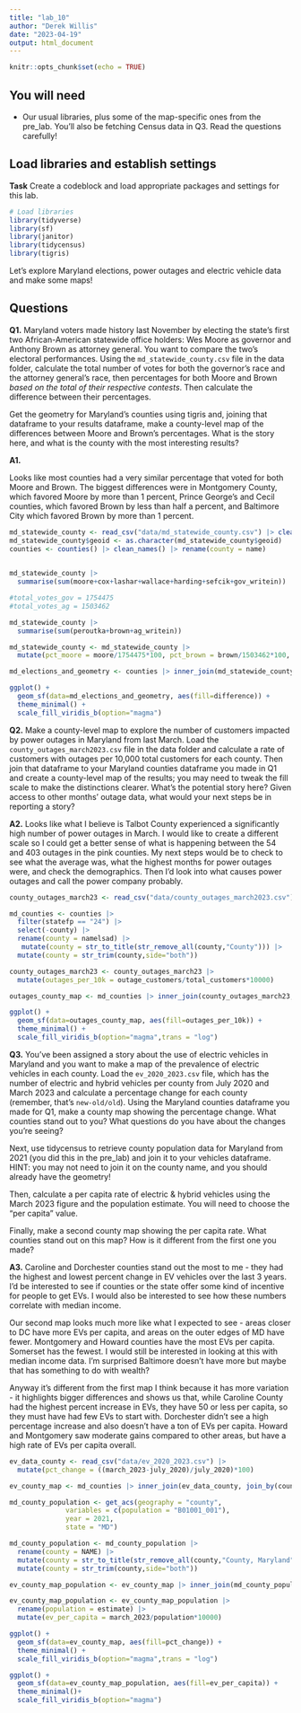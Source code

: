 ```yaml
---
title: "lab_10"
author: "Derek Willis"
date: "2023-04-19"
output: html_document
---
```


```r
knitr::opts_chunk$set(echo = TRUE)
```

## You will need

-   Our usual libraries, plus some of the map-specific ones from the pre_lab. You'll also be fetching Census data in Q3. Read the questions carefully!

## Load libraries and establish settings

**Task** Create a codeblock and load appropriate packages and settings for this lab.

```r
# Load libraries
library(tidyverse)
library(sf)
library(janitor)
library(tidycensus)
library(tigris)
```

Let's explore Maryland elections, power outages and electric vehicle data and make some maps!

## Questions

**Q1.** Maryland voters made history last November by electing the state's first two African-American statewide office holders: Wes Moore as governor and Anthony Brown as attorney general. You want to compare the two's electoral performances. Using the `md_statewide_county.csv` file in the data folder, calculate the total number of votes for both the governor's race and the attorney general's race, then percentages for both Moore and Brown *based on the total of their respective contests*. Then calculate the difference between their percentages.

Get the geometry for Maryland's counties using tigris and, joining that dataframe to your results dataframe, make a county-level map of the differences between Moore and Brown's percentages. What is the story here, and what is the county with the most interesting results?


**A1.**

Looks like most counties had a very similar percentage that voted for both Moore and Brown. The biggest differences were in Montgomery County, which favored Moore by more than 1 percent, Prince George's and Cecil counties, which favored Brown by less than half a percent, and Baltimore City which favored Brown by more than 1 percent.

```r
md_statewide_county <- read_csv("data/md_statewide_county.csv") |> clean_names()
md_statewide_county$geoid <- as.character(md_statewide_county$geoid)
counties <- counties() |> clean_names() |> rename(county = name)
  

md_statewide_county |> 
  summarise(sum(moore+cox+lashar+wallace+harding+sefcik+gov_writein))

#total_votes_gov = 1754475
#total_votes_ag = 1503462				

md_statewide_county |>
  summarise(sum(peroutka+brown+ag_writein))

md_statewide_county <- md_statewide_county |>
  mutate(pct_moore = moore/1754475*100, pct_brown = brown/1503462*100, difference = pct_moore-pct_brown)

md_elections_and_geometry <- counties |> inner_join(md_statewide_county, join_by(geoid))

```
```r
ggplot() +
  geom_sf(data=md_elections_and_geometry, aes(fill=difference)) +
  theme_minimal() +
  scale_fill_viridis_b(option="magma")
```

**Q2.** Make a county-level map to explore the number of customers impacted by power outages in Maryland from last March. Load the `county_outages_march2023.csv` file in the data folder and calculate a rate of customers with outages per 10,000 total customers for each county. Then join that dataframe to your Maryland counties dataframe you made in Q1 and create a county-level map of the results; you may need to tweak the fill scale to make the distinctions clearer. What's the potential story here? Given access to other months' outage data, what would your next steps be in reporting a story?

**A2.**
Looks like what I believe is Talbot County experienced a significantly high number of power outages in March. I would like to create a different scale so I could get a better sense of what is happening between the 54 and 403 outages in the pink counties. My next steps would be to check to see what the average was, what the highest months for power outages were, and check the demographics. Then I'd look into what causes power outages and call the power company probably.

```r
county_outages_march23 <- read_csv("data/county_outages_march2023.csv")

md_counties <- counties |>
  filter(statefp == "24") |> 
  select(-county) |>
  rename(county = namelsad) |>
   mutate(county = str_to_title(str_remove_all(county,"County"))) |>
  mutate(county = str_trim(county,side="both"))
```

```r
county_outages_march23 <- county_outages_march23 |>
  mutate(outages_per_10k = outage_customers/total_customers*10000)

outages_county_map <- md_counties |> inner_join(county_outages_march23, join_by(county))

ggplot() +
  geom_sf(data=outages_county_map, aes(fill=outages_per_10k)) +
  theme_minimal() +
  scale_fill_viridis_b(option="magma",trans = "log")
```

**Q3.** You've been assigned a story about the use of electric vehicles in Maryland and you want to make a map of the prevalence of electric vehicles in each county. Load the `ev_2020_2023.csv` file, which has the number of electric and hybrid vehicles per county from July 2020 and March 2023 and calculate a percentage change for each county (remember, that's `new-old/old`). Using the Maryland counties dataframe you made for Q1, make a county map showing the percentage change. What counties stand out to you? What questions do you have about the changes you're seeing?

Next, use tidycensus to retrieve county population data for Maryland from 2021 (you did this in the pre_lab) and join it to your vehicles dataframe. HINT: you may not need to join it on the county name, and you should already have the geometry!

Then, calculate a per capita rate of electric & hybrid vehicles using the March 2023 figure and the population estimate. You will need to choose the "per capita" value.

Finally, make a second county map showing the per capita rate. What counties stand out on this map? How is it different from the first one you made?

**A3.**
Caroline and Dorchester counties stand out the most to me - they had the highest and lowest percent change in EV vehicles over the last 3 years. I'd be interested to see if counties or the state offer some kind of incentive for people to get EVs. I would also be interested to see how these numbers correlate with median income. 

Our second map looks much more like what I expected to see - areas closer to DC have more EVs per capita, and areas on the outer edges of MD have fewer. Montgomery and Howard counties have the most EVs per capita. Somerset has the fewest. I would still be interested in looking at this with median income data. I'm surprised Baltimore doesn't have more but maybe that has something to do with wealth?

Anyway it's different from the first map I think because it has more variation - it highlights bigger differences and shows us that, while Caroline County had the highest percent increase in EVs, they have 50 or less per capita, so they must have had few EVs to start with. Dorchester didn't see a high percentage increase and also doesn't have a ton of EVs per capita. Howard and Montgomery saw moderate gains compared to other areas, but have a high rate of EVs per capita overall.

```r
ev_data_county <- read_csv("data/ev_2020_2023.csv") |>
  mutate(pct_change = ((march_2023-july_2020)/july_2020)*100)

ev_county_map <- md_counties |> inner_join(ev_data_county, join_by(county))

md_county_population <- get_acs(geography = "county",
              variables = c(population = "B01001_001"),
              year = 2021,
              state = "MD")

md_county_population <- md_county_population |>
  rename(county = NAME) |>
  mutate(county = str_to_title(str_remove_all(county,"County, Maryland"))) |>
  mutate(county = str_trim(county,side="both"))

ev_county_map_population <- ev_county_map |> inner_join(md_county_population, join_by(county))

ev_county_map_population <- ev_county_map_population |> 
  rename(population = estimate) |>
  mutate(ev_per_capita = march_2023/population*10000)

```

```r
ggplot() +
  geom_sf(data=ev_county_map, aes(fill=pct_change)) +
  theme_minimal() +
  scale_fill_viridis_b(option="magma",trans = "log")
```

```r
ggplot() +
  geom_sf(data=ev_county_map_population, aes(fill=ev_per_capita)) +
  theme_minimal()+
  scale_fill_viridis_b(option="magma")

```

